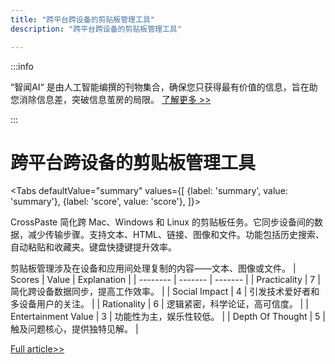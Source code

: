 ```yaml
---
title: "跨平台跨设备的剪贴板管理工具"
description: "跨平台跨设备的剪贴板管理工具"

---
```



:::info

“智闻AI“ 是由人工智能编撰的刊物集合，确保您只获得最有价值的信息，旨在助您消除信息差，突破信息茧房的局限。  [了解更多 >>](/)

:::

# 跨平台跨设备的剪贴板管理工具


<Tabs
	defaultValue="summary"
	values={[
	{label: 'summary', value: 'summary'},
	{label: 'score', value: 'score'},
]}>
<TabItem value="summary">


CrossPaste 简化跨 Mac、Windows 和 Linux 的剪贴板任务。它同步设备间的数据，减少传输步骤。支持文本、HTML、链接、图像和文件。功能包括历史搜索、自动粘贴和收藏夹。键盘快捷键提升效率。

剪贴板管理涉及在设备和应用间处理复制的内容——文本、图像或文件。
</TabItem>
<TabItem value="score">
	| Scores     | Value   | Explanation |
	| -------- | ------- | ------- |
	| Practicality  | 7    | 简化跨设备数据同步，提高工作效率。    |
	| Social Impact | 4     | 引发技术爱好者和多设备用户的关注。    |
	| Rationality    | 6    | 逻辑紧密，科学论证，高可信度。    |
	| Entertainment Value    | 3    | 功能性为主，娱乐性较低。    |
	| Depth Of Thought    | 5    | 触及问题核心，提供独特见解。    |
</TabItem>
</Tabs>

[Full article>>](https://github.com/ruanyf/weekly/issues/4993)
